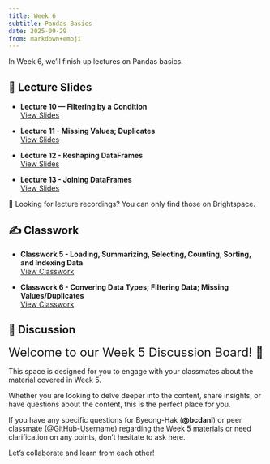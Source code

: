 ```yaml
---
title: Week 6
subtitle: Pandas Basics
date: 2025-09-29
from: markdown+emoji
---
```


In Week 6, we'll finish up lectures on Pandas basics.


## 🏫 Lecture Slides 
 
- **Lecture 10 — Filtering by a Condition**  
  [View Slides](../danl-lec/danl-299-lec-10-2025-1001.html){target="_blank"}  

- **Lecture 11 - Missing Values; Duplicates**   
  [View Slides](../danl-lec/danl-299-lec-11-2025-1001.html){target="_blank"}  

- **Lecture 12 - Reshaping DataFrames**   
  [View Slides](../danl-lec/danl-299-lec-12-2025-1006.html){target="_blank"} 

- **Lecture 13 -  Joining DataFrames**   
  [View Slides](../danl-lec/danl-299-lec-13-2025-1006.html){target="_blank"} 
  



🎥 Looking for lecture recordings? You can only find those on Brightspace.



## ✍️ Classwork

- **Classwork 5 - Loading, Summarizing, Selecting, Counting, Sorting, and Indexing Data**  
  [View Classwork](../danl-cw/danl-299-cw-05.html){target="_blank"} 

- **Classwork 6 - Convering Data Types; Filtering Data; Missing Values/Duplicates**  
  [View Classwork](../danl-cw/danl-299-cw-06.html){target="_blank"} 


<!-- ## 📚 Recommended Reading -->


## 💬 Discussion

<font size = "5">Welcome to our Week 5 Discussion Board! 👋 </font>


This space is designed for you to engage with your classmates about the material covered in Week 5.

Whether you are looking to delve deeper into the content, share insights, or have questions about the content, this is the perfect place for you.

If you have any specific questions for Byeong-Hak (**@bcdanl**) or peer classmate (@GitHub-Username) regarding the Week 5 materials or need clarification on any points, don't hesitate to ask here. 

Let's collaborate and learn from each other!
